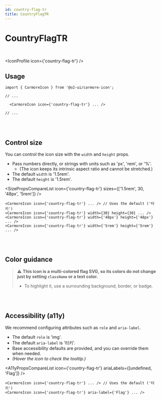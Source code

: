 ```yaml
---
id: country-flag-tr
title: CountryFlagTR
---
```




# CountryFlagTR

<br />

<IconProfile icon={'country-flag-tr'} />

## Usage

```tsx
import { CarmoreIcon } from '@o2-ui/carmore-icon';

// ...

  <CarmoreIcon icon={'country-flag-tr'} ... />

// ...
```

<br />
<br />

## Control size

You can control the icon size with the `width` and `height` props.

- Pass numbers directly, or strings with units such as 'px', 'rem', or '%'.
  - (The icon keeps its intrinsic aspect ratio and cannot be stretched.)
- The default `width` is '1.5rem'.
- The default `height` is '1.5rem'.

<SizePropsCompareList icon={'country-flag-tr'} sizes={['1.5rem', 30, '48px', '5rem']} />

```tsx
<CarmoreIcon icon={'country-flag-tr'} ... /> // Uses the default ('터키')
<CarmoreIcon icon={'country-flag-tr'} width={30} height={30} ... />
<CarmoreIcon icon={'country-flag-tr'} width={'48px'} height={'48px'} ... />
<CarmoreIcon icon={'country-flag-tr'} width={'5rem'} height={'5rem'} ... />
```

<br />
<br />

## Color guidance

> ⚠️ <b>This icon is a multi-colored flag SVG, so its colors do not change just by setting `className` or a text color.</b>
>
> - To highlight it, use a surrounding background, border, or badge.

<br />
<br />

## Accessibility (a11y)

We recommend configuring attributes such as `role` and `aria-label`.

- The default `role` is 'img'.
- The default `aria-label` is '터키'.
- Base accessibility defaults are provided, and you can override them when needed.
- _(Hover the icon to check the tooltip.)_

<A11yPropsCompareList icon={'country-flag-tr'} ariaLabels={[undefined, 'Flag']} />

```tsx
<CarmoreIcon icon={'country-flag-tr'} ... /> // Uses the default ('터키')
<CarmoreIcon icon={'country-flag-tr'} aria-label={'Flag'} ... />
```

